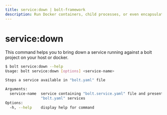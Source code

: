 ```yaml
---
title: service:down | bolt-framework
description: Run Docker containers, child processes, or even encapsulate your entire project within a VM, all under one unified API.
---
```



<Meta title="References/CLI References/service:down" />

# service:down

This command helps you to bring down a service running against a bolt project on your host or docker.

```bash
$ bolt service:down --help
Usage: bolt service:down [options] <service-name>

Stops a service available in "bolt.yaml" file

Arguments:
  service-name  service containing "bolt.service.yaml" file and present in
                "bolt.yaml" services
Options:
  -h, --help    display help for command
```
